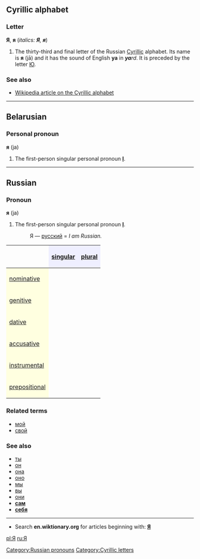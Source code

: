 ==Cyrillic alphabet==
===Letter===
'''Я''', '''я''' (''italics: '''Я''', '''я''''')

#The thirty-third and final letter of the Russian [[Cyrillic]] alphabet. Its name is '''я''' (jā) and it has the sound of English '''ya''' in '''''ya'''rd''. It is preceded by the letter [[Ю]].

===See also===
*[[w:Cyrillic alphabet|Wikipedia article on the Cyrillic alphabet]]

----

==Belarusian==
===Personal pronoun===
'''я''' (ja)
#The first-person singular personal pronoun '''[[I]]'''.

----

==Russian==
[[Category:Russian pronouns]]
===Pronoun===
'''я''' (ja)

#The first-person singular personal pronoun '''[[I]]'''.
#:Я — [[русский]] = ''I am Russian.''


{| border="1" cellpadding="4" cellspacing="0"
!
! style="background-color: #EFEFFF" align="center"|[[singular]]
! style="background-color: #EFEFFF" align="center"|[[plural]]
|-
! style="background-color: #FFFFE0" align="left"|[[nominative case|nominative]]
| align="center"|{{Unicode|я}}
| align="center"|{{Unicode|мы}}
|-
! style="background-color: #FFFFE0" align="left"|[[genitive case|genitive]]
| align="center"|{{Unicode|меня́}}
| align="center"|{{Unicode|нас}}
|-
! style="background-color: #FFFFE0" align="left"|[[dative case|dative]]
| align="center"|{{Unicode|мне}}
| align="center"|{{Unicode|нам}}
|-
! style="background-color: #FFFFE0" align="left"|[[accusative case|accusative]]
| align="center"|{{Unicode|меня́}}
| align="center"|{{Unicode|нас}}
|-
! style="background-color: #FFFFE0" align="left"|[[instrumental case|instrumental]]
| align="center"|{{Unicode|мной / мно́ю}}
| align="center"|{{Unicode|на́ми}}
|-
! style="background-color: #FFFFE0" align="left"|[[prepositional case|prepositional]]
| align="center"|{{Unicode|обо мне́}}
| align="center"|{{Unicode|о на́с}}
|}

===Related terms===
*[[мой]]
*[[свой]]

===See also===
*[[ты]]
*[[он]]
*[[она]]
*[[оно]]
*[[мы]]
*[[вы]]
*[[они]]
*'''[[сам]]'''
*'''[[себя]]'''

----

*Search '''en.wiktionary.org''' for articles beginning with: '''[http://wiktionary.org/w/wiki.phtml?title=Special:Allpages&from=Я Я]'''

[[pl:Я]]
[[ru:Я]]
[[Category:Cyrillic letters]]